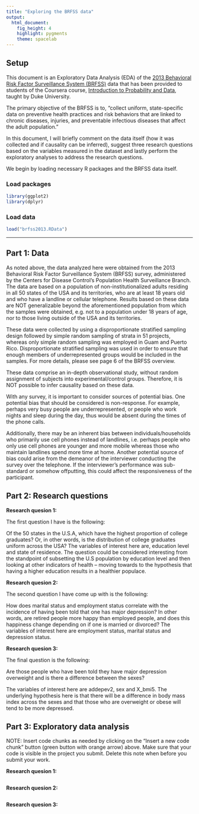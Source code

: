 ```yaml
---
title: "Exploring the BRFSS data"
output: 
  html_document: 
    fig_height: 4
    highlight: pygments
    theme: spacelab
---
```


## Setup
This document is an Exploratory Data Analysis (EDA) of the [2013 Behavioral Risk Factor Surveillance System (BRFSS)](https://cdc.gov/brfss) data that has been provided to students of the Coursera course, [Introduction to Probability and Data](https://www.coursera.org/learn//supplement/1E7zQ/project-information), taught by Duke University.

The primary objective of the BRFSS is to, “collect uniform, state-specific data on preventive health practices and risk behaviors that are linked to chronic diseases, injuries, and preventable infectious diseases that affect the adult population.”

In this document, I will briefly comment on the data itself (how it was collected and if causality can be inferred), suggest three research questions based on the variables measured in the dataset and lastly perform the exploratory analyses to address the research questions.

We begin by loading necessary R packages and the BRFSS data itself.

### Load packages

```r
library(ggplot2)
library(dplyr)
```

### Load data



```r
load("brfss2013.RData")
```



* * *

## Part 1: Data


As noted above, the data analyzed here were obtained from the 2013 Behavioral Risk Factor Surveillance System (BRFSS) survey, administered by the Centers for Disease Control’s Population Health Surveillance Branch. The data are based on a population of non-institutionalized adults residing in all 50 states of the USA and its territories, who are at least 18 years old and who have a landline or cellular telephone. Results based on these data are NOT generalizable beyond the aforementioned population from which the samples were obtained, e.g. not to a population under 18 years of age, nor to those living outside of the USA and its territories.

These data were collected by using a disproportionate stratified sampling design followed by simple random sampling of strata in 51 projects, whereas only simple random sampling was employed in Guam and Puerto Rico. Disproportionate stratified sampling was used in order to ensure that enough members of underrepresented groups would be included in the samples. For more details, please see page 6 of the BRFSS overview.

These data comprise an in-depth observational study, without random assignment of subjects into experimental/control groups. Therefore, it is NOT possible to infer causality based on these data.

With any survey, it is important to consider sources of potential bias. One potential bias that should be considered is non-response. For example, perhaps very busy people are underrepresented, or people who work nights and sleep during the day, thus would be absent during the times of the phone calls.

Additionally, there may be an inherent bias between individuals/households who primarily use cell phones instead of landlines, i.e. perhaps people who only use cell phones are younger and more mobile whereas those who maintain landlines spend more time at home. Another potential source of bias could arise from the demeanor of the interviewer conducting the survey over the telephone. If the interviewer’s performance was sub-standard or somehow offputting, this could affect the responsiveness of the participant.

## Part 2: Research questions


**Research quesion 1:**

The first question I have is the following:

Of the 50 states in the U.S.A, which have the highest proportion of college graduates? Or, in other words, is the distribution of college graduates uniform across the USA? The variables of interest here are, education level and state of residence. The question could be considered interesting from the standpoint of subsetting the U.S population by education level and then looking at other indicators of health – moving towards to the hypothesis that having a higher education results in a healthier populace.

**Research quesion 2:**

The second question I have come up with is the following:

How does marital status and employment status correlate with the incidence of having been told that one has major depression? In other words, are retired people more happy than employed people, and does this happiness change depending on if one is married or divorced? The variables of interest here are employment status, marital status and depression status.

**Research quesion 3:**

The final question is the following:

Are those people who have been told they have major depression overweight and is there a difference between the sexes?

The variables of interest here are addepev2, sex and X_bmi5. The underlying hypothesis here is that there will be a difference in body mass index across the sexes and that those who are overweight or obese will tend to be more depressed.



## Part 3: Exploratory data analysis

NOTE: Insert code chunks as needed by clicking on the "Insert a new code chunk" 
button (green button with orange arrow) above. Make sure that your code is visible
in the project you submit. Delete this note when before you submit your work.

**Research quesion 1:**

```r

```



**Research quesion 2:**

```r

```



**Research quesion 3:**

```r

```

